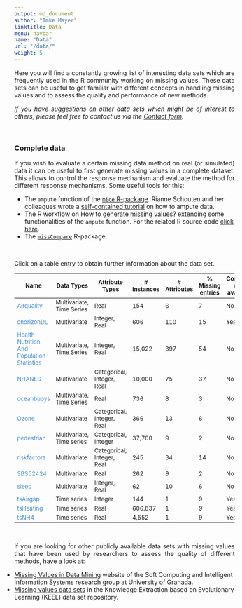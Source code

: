 ```yaml
---
output: md_document
author: "Imke Mayer"
linktitle: Data
menu: navbar
name: "Data"
url: "/data/"
weight: 5
---
```



<p align="justify">Here you will find a constantly growing list of interesting data sets which are frequently used in the R community working on missing values. These data sets can be useful to get familiar with different concepts in handling missing values and to assess the quality and performance of new methods.</p>

<p align="justify"><i>If you have suggestions on other data sets which might be of interest to others, please feel free to contact us via the <a href="/contact/">Contact form</a>.</i></p>

<br>

### Complete data

<p align="justify">If you wish to evaluate a certain missing data method on real (or simulated) data it can be useful to first generate missing values in a complete dataset. This allows to control the response mechanism and evaluate the method for different response mechanisms. Some useful tools for this: </p>

<ul>
<li> The <code>ampute</code> function of the <a href="https://cran.r-project.org/web/packages/mice/index.html" target="_blank"><code>mice</code> R-package</a>. Rianne Schouten and her colleagues wrote a <a href="https://rianneschouten.github.io/mice_ampute/vignette/ampute.html" target="_blank">self-contained tutorial</a> on how to ampute data.</li>
<li> The R workflow on <a href="/how-to/generate/missSimul.html" target="_blank">How to generate missing values?</a> extending some functionalities of the <code>ampute</code> function. For the related R source code <a href="/how-to/generate/amputation.R" target="_blank"> click here</a>.</li>
<li> The <a href="https://cran.r-project.org/web/packages/missCompare/index.html" target="_blank"><code>missCompare</code></a> R-package.</li>
</ul>

<br>

Click on a table entry to obtain further information about the data set.

<div class="table-responsive">
<div class="card bg-light">
<table id="data-list-tbl" class="table table-responsive">
<thead>
<tr>
<th>
<b>Name</b>
</th>
<th>
<b>Data Types</b>
</th>
<!--<th>
Default Task
</th>-->
<th>
<b>Attribute Types</b>
</th>
<th>
<b># Instances</b>
</th>
<th>
<b># Attributes</b>
</th>
<th>
<b>% Missing entries</b>
</th>
<th>
<b>Complete data available</b>
</th>
<th>
<b>Year</b>
</th>
</tr>
</thead>
<tbody>
  <tr data-toggle="collapse" data-target="#airquality" class="clickable collapse-row collapsed">
    <td class="text-nowrap">
    <larger><font color="#428bca">Airquality</font></larger>
    </td>
    <td>
    Multivariate, Time Series
    </td>
    <!--<td>
    Regression
    </td>-->
    <td>
    Real
    </td>
    <td>
    154
    </td>
    <td>
    6
    </td>
    <td>
    7
    </td>
    <td>
    No
    </td>
    <td>
    1973
    </td>
  </tr>
  <tr class="border_bottom">
    <td colspan="8">
      <div id="airquality" class="collapse">
          This data set contains daily air quality measurements in New York (May to September 1973) and presents missing values in some variables. It can be loaded in R by calling <code> data(airquality)</code>. 
          <br>
          <br><a href="https://stat.ethz.ch/R-manual/R-devel/RHOME/library/datasets/html/airquality.html" target="_blank">More information on the dataset</a>.
          <br>
          <br>
          Tutorials illustrating methods on this data:
          <ul>
          <li> Nick Tierney's <code>naniar</code> <a href="https://cran.r-project.org/web/packages/naniar/vignettes/naniar-visualisation.html" target="_blank">vignette</a> for missing data visualization.</li>
          </ul>
        <br>
      </div>
    </td>
  </tr>
  <!-- --------------------------------------------------------------------------------------------------------------------------------------------------------------------------------------------------- -->
  <tr data-toggle="collapse" data-target="#chorizonDL" class="clickable collapse-row collapsed">
    <td class="text-nowrap">
    <larger><font color="#428bca">chorizonDL</font></larger>
    </td>
    <td>
    Multivariate
    </td>
    <!-- <td>
    Regression
    </td> -->
    <td>
    Integer, Real
    </td>
    <td>
    606
    </td>
    <td>
    110
    </td>
    <td>
    15
    </td>
    <td>
    Yes
    </td>
    <td>
    1998
    </td>
  </tr>
  <tr class="border_bottom">
    <td colspan="8">
      <div id="chorizonDL" class="collapse">
          From the <code>mvoutlier</code> package description: "The Kola Data were collected in the Kola Project (1993-1998, Geological Surveys of Finland (GTK) and Norway (NGU) and Central Kola Expedition (CKE), Russia). More than 600 samples in five different layers were analysed, this dataset contains the C-horizon."
          <br>
          <br><a href="https://cran.r-project.org/web/packages/mvoutlier/mvoutlier.pdf" target="_blank">More information on the dataset</a>.
          <br>
          <br> In the <a href="https://cran.r-project.org/web/packages/VIM/VIM.pdf" target="_blank">VIM</a> all outliers have been recoded as NA. It can be loaded by calling <code> data(chorizonDL)</code>. 
        <br>
      </div>
    </td>
  </tr>
  <!-- --------------------------------------------------------------------------------------------------------------------------------------------------------------------------------------------------- -->
  <tr data-toggle="collapse" data-target="#health-nutrition" class="clickable collapse-row collapsed">
    <td>
    <larger><font color="#428bca">Health Nutrition And Population Statistics</font></larger>
    </td>
    <td>
    Multivariate, Time Series
    </td>
    <!-- <td>
    Exploration
    </td> -->
    <td>
    Integer, Real
    </td>
    <td>
    15,022
    </td>
    <td>
    397
    </td>
    <td>
    54
    </td>
    <td>
    No
    </td>
    <td>
    2017
    </td>
  </tr>
  <tr class="border_bottom">
    <td colspan="8">
      <div id="health-nutrition" class="collapse">
          "Health Nutrition and Population Statistics database provides key health, nutrition and population statistics gathered from a variety of international and national sources. Themes include global surgery, health financing, HIV/AIDS, immunization, infectious diseases, medical resources and usage, noncommunicable diseases, nutrition, population dynamics, reproductive health, universal health coverage, and water and sanitation." (Data website of the World Bank Group, January 23th 2019)
          <br>
          <br>The data have been gathered from 259 countries over the last 58 years.
          <br><a href="https://datacatalog.worldbank.org/dataset/health-nutrition-and-population-statistics" target="_blank">More information on the dataset</a> on the Wold Bank Group website.
          <br>
          <br><a href="http://user2019.r-project.org/datathon/">R Datathon</a> on this dataset organized by the useR! 2019 conference.
          <br>
      </div>
    </td>
  </tr>
  <!-- --------------------------------------------------------------------------------------------------------------------------------------------------------------------------------------------------- -->
  <tr data-toggle="collapse" data-target="#nhanes" class="clickable collapse-row collapsed">
    <td class="text-nowrap">
    <larger><font color="#428bca">NHANES</font></larger>
    </td>
    <td>
    Multivariate
    </td>
    <!-- <td>
    Regression
    </td> -->
    <td>
    Categorical, Integer, Real
    </td>
    <td>
    10,000
    </td>
    <td>
    75
    </td>
    <td>
    37
    </td>
    <td>
    No
    </td>
    <td>
    2012
    </td>
  </tr>
  <tr class="border_bottom">
    <td colspan="8">
      <div id="nhanes" class="collapse">
          R-package <a href="https://cran.r-project.org/web/packages/NHANES/" target="_blank">NHANES</a> containing data from the US National Health and Nutrition Examination Study. The data comprises body shape and related measurements from the US National Health and Nutrition Examination Survey (NHANES, 1999-2004 and 2009-2012, <a href="http://www.cdc.gov/nchs/nhanes.htm" target="_blank">more details on the survey</a>).
          <br>
          <br>
          Tutorials illustrating methods on this data:
          <ul>
            <li> Stef van Buuren's <a href="https://www.gerkovink.com/miceVignettes/Ad_hoc_and_mice/Ad_hoc_methods.html" target="_blank">vignette</a> for ad hoc methods and <code>mice</code>.</li>
            <li> Jerry Reiter's <a href="/tutorials/Reiter_course_MultipleImputationOverview_2018/Reiter_script_MultipleImputationMICE_2018.html" target="_blank">course</a> on multiple imputation.</li>
          </ul>
        <br>
      </div>
    </td>
  </tr>
  <!-- --------------------------------------------------------------------------------------------------------------------------------------------------------------------------------------------------- -->
  <tr data-toggle="collapse" data-target="#oceanbuoys" class="clickable collapse-row collapsed">
    <td class="text-nowrap">
    <larger><font color="#428bca">oceanbuoys</font></larger>
    </td>
    <td>
    Multivariate, Time Series
    </td>
    <!-- <td>
    Prediction
    </td> -->
    <td>
    Real
    </td>
    <td>
    736
    </td>
    <td>
    8
    </td>
    <td>
    3
    </td>
    <td>
    No
    </td>
    <td>
    1997
    </td>
  </tr>
  <tr class="border_bottom">
    <td colspan="8">
      <div id="oceanbuoys" class="collapse">
          West Pacific Tropical Atmosphere Ocean Data. The data is collected by the Tropical Atmosphere Ocean project and contains real-time data from moored ocean buoys. It can be found in R in the <a href="https://cran.r-project.org/web/packages/naniar/index.html" target="_blank"><code>naniar</code></a> package and is loaded by calling <code> data(oceanbuoys)</code>. 
          <br>
          <br><a href="https://www.pmel.noaa.gov/tao/drupal/disdel/" target="_blank">More information on the collected data</a> on the website of the Pacific Marine Environmental Laboratory.
        <br>
      </div>
    </td>
  </tr>
  <!-- --------------------------------------------------------------------------------------------------------------------------------------------------------------------------------------------------- -->
  <tr data-toggle="collapse" data-target="#ozone" class="clickable collapse-row collapsed">
    <td class="text-nowrap">
    <larger><font color="#428bca">Ozone</font></larger>
    </td>
    <td>
    Multivariate
    </td>
    <!-- <td>
    Prediction, Regression
    </td> -->
    <td>
    Categorical, Integer, Real
    </td>
    <td>
    366
    </td>
    <td>
    13
    </td>
    <td>
    6
    </td>
    <td>
    No
    </td>
    <td>
    1976
    </td>
  </tr>
  <tr class="border_bottom">
    <td colspan="8">
      <div id="ozone" class="collapse">
          Los Angeles Ozone Pollution Data, 1976. This data set contains daily measurements of ozone concentration and meteorological quantities. It can be found in R in the <a href="https://cran.r-project.org/web/packages/mlbench/index.html" target="_blank"><code>mlbench</code></a> package and is loaded by calling <code> data(Ozone)</code>. 
          <br>
          <br><a href="https://www.rdocumentation.org/packages/mlbench/versions/2.1-1/topics/Ozone" target="_blank">More information on the dataset</a>.
          <br>
          <br>
          Tutorials illustrating methods on this data:
          <ul>
            <li> Julie Josse's <a href="/tutorials/Josse_slides_imputation_PCA_2018.pdf" target="_blank">course</a> on missing values imputation using PC methods.</li>
            <li> Julie Josse's and Nick Tierney's tutorial on handling missing values. Download the data set from this tutorial: <a href="/tutorials/ozoneNA.csv">ozoneNA.csv</a></li>
            <li> Nick Tierney's <code>naniar</code> <a href="https://cran.r-project.org/web/packages/naniar/vignettes/naniar-visualisation.html" target="_blank">vignette</a> for missing data visualization.</li>
          </ul>
        <br>
      </div>
    </td>
  </tr>
  <!-- --------------------------------------------------------------------------------------------------------------------------------------------------------------------------------------------------- -->
  <tr data-toggle="collapse" data-target="#pedestrian" class="clickable collapse-row collapsed">
    <td class="text-nowrap">
    <larger><font color="#428bca">pedestrian</font></larger>
    </td>
    <td>
    Multivariate, Time series
    </td>
    <!-- <td>
    Prediction
    </td> -->
    <td>
    Categorical, Integer
    </td>
    <td>
    37,700
    </td>
    <td>
    9
    </td>
    <td>
    2
    </td>
    <td>
    No
    </td>
    <td>
    2016
    </td>
  </tr>
  <tr class="border_bottom">
    <td colspan="8">
      <div id="pedestrian" class="collapse">
          This data set contains hourly counts of pedestrians from 4 sensors around Melbourne in 2016. It can be found in R in the <a href="https://cran.r-project.org/web/packages/naniar/index.html" target="_blank"><code>naniar</code></a> package and is loaded by calling <code> data(pedestrian)</code>.
          <br> 
          <br><a href="https://data.melbourne.vic.gov.au/Transport-Movement/Pedestrian-volume-updated-monthly-/b2ak-trbp" target="_blank">More information on the collected data</a> on the public data website of the City of Melbourne.
        <br>
      </div>
    </td>
  </tr>
  <!-- --------------------------------------------------------------------------------------------------------------------------------------------------------------------------------------------------- -->
  <tr data-toggle="collapse" data-target="#riskfactors" class="clickable collapse-row collapsed">
    <td class="text-nowrap">
    <larger><font color="#428bca">riskfactors</font></larger>
    </td>
    <td>
    Multivariate
    </td>
    <!-- <td>
    Regression
    </td> -->
    <td>
    Categorical, Integer, Real
    </td>
    <td>
    245
    </td>
    <td>
    34
    </td>
    <td>
    14
    </td>
    <td>
    No
    </td>
    <td>
    2009
    </td>
  </tr>
  <tr class="border_bottom">
    <td colspan="8">
      <div id="riskfactors" class="collapse">
          The data is a subset of the 2009 survey from the Behavioral Risk Factor Surveillance System designed to measure behavioral risk factors for the adult population living in households. It can be found in R in the <a href="https://cran.r-project.org/web/packages/naniar/index.html" target="_blank"><code>naniar</code></a> package and is loaded by calling <code> data(riskfactors)</code>. 
          <br>
          <br><a href="https://www.cdc.gov/brfss/data_documentation/index.htm" target="_blank">More information on the survey</a> on the website of the Centers for Disease Control and Prevention.
        <br>
      </div>
    </td>
  </tr>
  <!-- --------------------------------------------------------------------------------------------------------------------------------------------------------------------------------------------------- -->
  <tr data-toggle="collapse" data-target="#SBS5242" class="clickable collapse-row collapsed">
    <td class="text-nowrap">
    <larger><font color="#428bca">SBS52424</font></larger>
    </td>
    <td>
    Multivariate
    </td>
    <!-- <td>
    Regression
    </td> -->
    <td>
    Real
    </td>
    <td>
    262
    </td>
    <td>
    9
    </td>
    <td>
    2
    </td>
    <td>
    No
    </td>
    <td>
    2016
    </td>
  </tr>
  <tr class="border_bottom">
    <td colspan="8">
      <div id="SBS5242" class="collapse">
          The data contains a synthetic subset of the Austrian structural business statistics (SBS) data, more specifically it contains data on 9 variables of NACE 52.42 (retail sale of clothing). From original Austrian SBS data set of confidential raw data a non-confidential, close-to-reality, synthetic data set was generated. It can be found in R in the <a href="https://cran.r-project.org/web/packages/VIM/index.html" target="_blank"><code>VIM</code></a> package and is loaded by calling <code> data(SBS5242)</code>.
          <br>
          <br><a href="http://statistik.at/web_en/statistics/Economy/enterprises/structural_business_statistics/index.html" target="_blank">More information on the initial SBS data</a> on the website of Statistik Austria.
        <br>
      </div>
    </td>
  </tr>
  <!-- --------------------------------------------------------------------------------------------------------------------------------------------------------------------------------------------------- -->
  <tr data-toggle="collapse" data-target="#sleep" class="clickable collapse-row collapsed">
    <td class="text-nowrap">
    <larger><font color="#428bca">sleep</font></larger>
    </td>
    <td>
    Multivariate
    </td>
    <!-- <td>
    Regression
    </td> -->
    <td>
    Integer, Real
    </td>
    <td>
    62
    </td>
    <td>
    10
    </td>
    <td>
    6
    </td>
    <td>
    No
    </td>
    <td>
    1976
    </td>
  </tr>
  <tr class="border_bottom">
    <td colspan="8">
      <div id="sleep" class="collapse">
          The data contains sleep data. It can be found in R in the <a href="https://cran.r-project.org/web/packages/VIM/index.html" target="_blank"><code>VIM</code></a> package and is loaded by calling <code> data(sleep)</code>.
          <br>
          <br><a href="https://www.semanticscholar.org/paper/Sleep-in-mammals%3A-ecological-and-constitutional-Allison-Cicchetti/8d4f202354bf0fd1bd445792340e16acc042ec6d" target="_blank">More information about the collected data</a> in Allison, T. and Chichetti, D. (1976) Sleep in mammals: ecological and constitutional correlates. <i>Science</i> <b>194 (4266)</b>, 732-734.
        <br>
      </div>
    </td>
  </tr>
  <!-- --------------------------------------------------------------------------------------------------------------------------------------------------------------------------------------------------- -->
  <tr data-toggle="collapse" data-target="#tsAirgap" class="clickable collapse-row collapsed">
    <td class="text-nowrap">
    <larger><font color="#428bca">tsAirgap</font></larger>
    </td>
    <td>
    Time series
    </td>
    <!-- <td>
    Imputation
    </td> -->
    <td>
    Integer
    </td>
    <td>
    144
    </td>
    <td>
    1
    </td>
    <td>
    9
    </td>
    <td>
    Yes
    </td>
    <td>
    1960
    </td>
  </tr>
  <tr class="border_bottom">
    <td colspan="8">
      <div id="tsAirgap" class="collapse">
          The data contains monthly totals of international airline passengers between 1949 and 1960. It can be found in R in the <a href="https://cran.r-project.org/web/packages/imputeTS/index.html" target="_blank"><code>imputeTS</code></a> package and is loaded by calling <code> data(tsAirgap)</code>. 
          <br>
          <br><a href="https://www.wiley.com/en-us/Time+Series+Analysis%3A+Forecasting+and+Control%2C+5th+Edition-p-9781118674918" target="_blank">More information on the data</a> in the work from Box & Jenkins.
        <br>
      </div>
    </td>
  </tr>
  <!-- --------------------------------------------------------------------------------------------------------------------------------------------------------------------------------------------------- -->
  <tr data-toggle="collapse" data-target="#tsHeating" class="clickable collapse-row collapsed">
    <td class="text-nowrap">
    <larger><font color="#428bca">tsHeating</font></larger>
    </td>
    <td>
    Time series
    </td>
    <!-- <td>
    Imputation
    </td> -->
    <td>
    Real
    </td>
    <td>
    606,837
    </td>
    <td>
    1
    </td>
    <td>
    9
    </td>
    <td>
    Yes
    </td>
    <td>
    2015
    </td>
  </tr>
  <tr class="border_bottom">
    <td colspan="8">
      <div id="tsHeating" class="collapse">
          The data contains a time series of a heating systems supply temperature, measured from 18.11.2013 - 05:12:00 to 13.01.2015 - 15:08:00 in 1 minute steps. It can be found in R in the <a href="https://cran.r-project.org/web/packages/imputeTS/index.html" target="_blank"><code>imputeTS</code></a> package and is loaded by calling <code> data(tsHeating)</code>. The data comes from the GECCO Industrial Challenge 2015.
          <br>
          <br><a href="http://www.spotseven.de/gecco/gecco-challenge/gecco-challenge-2015/" target="_blank">More information about the challenge</a> on the website of SPOTSeven Lab.
        <br>
      </div>
    </td>
  </tr>
  <!-- --------------------------------------------------------------------------------------------------------------------------------------------------------------------------------------------------- -->
  <tr data-toggle="collapse" data-target="#tsNH4" class="clickable collapse-row collapsed">
    <td class="text-nowrap">
    <larger><font color="#428bca">tsNH4</font></larger>
    </td>
    <td>
    Time series
    </td>
    <!-- <td>
    Prediction
    </td> -->
    <td>
    Real
    </td>
    <td>
    4,552
    </td>
    <td>
    1
    </td>
    <td>
    9
    </td>
    <td>
    Yes
    </td>
    <td>
    2014
    </td>
  </tr>
  <tr class="border_bottom">
    <td colspan="8">
      <div id="tsNH4" class="collapse">
          The data contains a time series of a NH4 concentration in a wastewater system, measured from 30.11.2010 - 16:10 to 01.01.2011 - 06:40 in 10 minute steps. It can be found in R in the <a href="https://cran.r-project.org/web/packages/imputeTS/index.html" target="_blank"><code>imputeTS</code></a> package and is loaded by calling <code> data(tsHeating)</code>. The data comes from the GECCO Industrial Challenge 2014.
          <br>
          <br><a href="http://www.spotseven.de/gecco/gecco-challenge/gecco-challenge-2014/" target="_blank">More information about the challenge</a> on the website of SPOTSeven Lab.
        <br>
      </div>
    </td>
  </tr>
</tbody>
</table>
</div>
</div>

<!--
</br>
<small>
<font color="#428bca">&#42;</font> This data set is currently deployed in an open data challenge/datathon.
</small>
-->

<br>

<p align="justify">If you are looking for other publicly available data sets with missing values that have been used by researchers to assess the quality of different methods, have a look at:</p>

<ul class="list-group" id="data-websites-list">
<li class="list-group-item"> <a href="https://sci2s.ugr.es/MVDM" target="_blank">Missing Values in Data Mining</a> website of the Soft Computing and Intelligent Information Systems research group at University of Granada.</li>
<li class="list-group-item"> <a href="https://sci2s.ugr.es/keel/missing.php#sub2" target="_blank">Missing values data sets</a> in the Knowledge Extraction based on Evolutionary Learning (KEEL) data set repository.</li>
</ul>


<style>
.collapse-row.collapsed + tr {
     display: none;
}


tr.border_bottom {
  border-bottom:2pt solid black;
}


table {
  font-size: small;
}

</style>

<style>
#data-websites-list
{
  padding: 0px;
}
</style>
